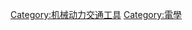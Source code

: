 {{Portal|能源}}
{{Commonscat|Electrically-powered vehicles}}

[[Category:机械动力交通工具|Category:机械动力交通工具]]
[[Category:電學|Category:電學]]